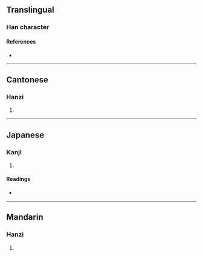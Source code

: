 {{character info/new}}
==Translingual==

===Han character===
{{Han char|rn=38|rad=女|as=10|sn=13|four=41443|canj=VMVI|ids=⿰女辱}}

====References====
* {{Han ref|kx=0268.100|dkj=06578|dj=0535.320|hdz=21071.110|uh=5AB7|ud=23223|bh=DD40|bd=56640}}

----

==Cantonese==

===Hanzi===
{{yue-hanzi|jyut=[[juk6]]|y=yuk6}}

# {{defn|lang=yue|sort=女10}}

----

==Japanese==

===Kanji===
{{ja-kanji|grade=|rs=女10}}

# {{defn|lang=ja|sort=女10}}

====Readings====
* {{ja-readings|on=[[じょく]] (joku), [[にく]] (niku)|kun=[[おこたる]] (okotaru)}}

----

==Mandarin==

===Hanzi===
{{cmn-hanzi|pin=[[rù]] ([[ru4]])|wg=ju<sup>4</sup>}}

# {{defn|lang=cmn|sort=女10}}